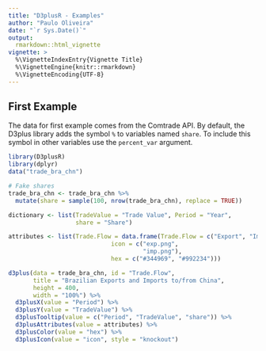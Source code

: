 ```yaml
---
title: "D3plusR - Examples"
author: "Paulo Oliveira"
date: "`r Sys.Date()`"
output: 
  rmarkdown::html_vignette
vignette: >
  %\VignetteIndexEntry{Vignette Title}
  %\VignetteEngine{knitr::rmarkdown}
  %\VignetteEncoding{UTF-8}
---
```


## First Example

The data for first example comes from the Comtrade API. By default, the D3plus library adds the symbol `%` to variables named `share`. To include this symbol in other variables use the `percent_var` argument.

```r
library(D3plusR)
library(dplyr)
data("trade_bra_chn")

# Fake shares
trade_bra_chn <- trade_bra_chn %>% 
  mutate(share = sample(100, nrow(trade_bra_chn), replace = TRUE))

dictionary <- list(TradeValue = "Trade Value", Period = "Year",
                   share = "Share")

attributes <- list(Trade.Flow = data.frame(Trade.Flow = c("Export", "Import"),
                             icon = c("exp.png",
                                      "imp.png"),
                             hex = c("#344969", "#992234")))

d3plus(data = trade_bra_chn, id = "Trade.Flow",
       title = "Brazilian Exports and Imports to/from China",
       height = 400,
       width = "100%") %>% 
  d3plusX(value = "Period") %>% 
  d3plusY(value = "TradeValue") %>% 
  d3plusTooltip(value = c("Period", "TradeValue", "share")) %>% 
  d3plusAttributes(value = attributes) %>% 
  d3plusColor(value = "hex") %>% 
  d3plusIcon(value = "icon", style = "knockout")


```

